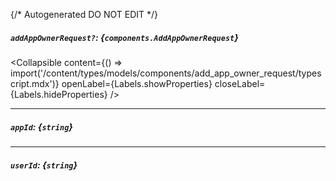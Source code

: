 {/* Autogenerated DO NOT EDIT  */}

##### `addAppOwnerRequest?`: *{`components.AddAppOwnerRequest`}*

<Collapsible content={() => import('/content/types/models/components/add_app_owner_request/typescript.mdx')} openLabel={Labels.showProperties} closeLabel={Labels.hideProperties} />


---
##### `appId`: *{`string`}*

---
##### `userId`: *{`string`}*


